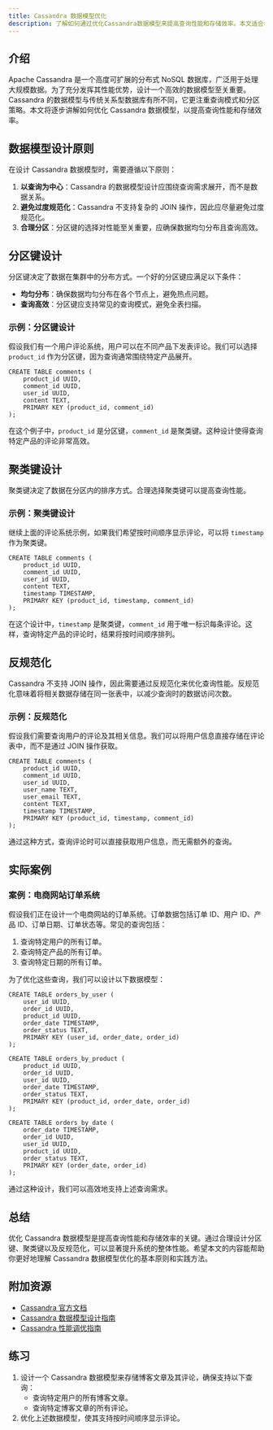 ```yaml
---
title: Cassandra 数据模型优化
description: 了解如何通过优化Cassandra数据模型来提高查询性能和存储效率。本文适合初学者，包含实际案例和代码示例。
---
```


## 介绍

Apache Cassandra 是一个高度可扩展的分布式 NoSQL 数据库，广泛用于处理大规模数据。为了充分发挥其性能优势，设计一个高效的数据模型至关重要。Cassandra 的数据模型与传统关系型数据库有所不同，它更注重查询模式和分区策略。本文将逐步讲解如何优化 Cassandra 数据模型，以提高查询性能和存储效率。

## 数据模型设计原则

在设计 Cassandra 数据模型时，需要遵循以下原则：

1. **以查询为中心**：Cassandra 的数据模型设计应围绕查询需求展开，而不是数据关系。
2. **避免过度规范化**：Cassandra 不支持复杂的 JOIN 操作，因此应尽量避免过度规范化。
3. **合理分区**：分区键的选择对性能至关重要，应确保数据均匀分布且查询高效。

## 分区键设计

分区键决定了数据在集群中的分布方式。一个好的分区键应满足以下条件：

- **均匀分布**：确保数据均匀分布在各个节点上，避免热点问题。
- **查询高效**：分区键应支持常见的查询模式，避免全表扫描。

### 示例：分区键设计

假设我们有一个用户评论系统，用户可以在不同产品下发表评论。我们可以选择 `product_id` 作为分区键，因为查询通常围绕特定产品展开。

```cql
CREATE TABLE comments (
    product_id UUID,
    comment_id UUID,
    user_id UUID,
    content TEXT,
    PRIMARY KEY (product_id, comment_id)
);
```

在这个例子中，`product_id` 是分区键，`comment_id` 是聚类键。这种设计使得查询特定产品的评论非常高效。

## 聚类键设计

聚类键决定了数据在分区内的排序方式。合理选择聚类键可以提高查询性能。

### 示例：聚类键设计

继续上面的评论系统示例，如果我们希望按时间顺序显示评论，可以将 `timestamp` 作为聚类键。

```cql
CREATE TABLE comments (
    product_id UUID,
    comment_id UUID,
    user_id UUID,
    content TEXT,
    timestamp TIMESTAMP,
    PRIMARY KEY (product_id, timestamp, comment_id)
);
```

在这个设计中，`timestamp` 是聚类键，`comment_id` 用于唯一标识每条评论。这样，查询特定产品的评论时，结果将按时间顺序排列。

## 反规范化

Cassandra 不支持 JOIN 操作，因此需要通过反规范化来优化查询性能。反规范化意味着将相关数据存储在同一张表中，以减少查询时的数据访问次数。

### 示例：反规范化

假设我们需要查询用户的评论及其相关信息。我们可以将用户信息直接存储在评论表中，而不是通过 JOIN 操作获取。

```cql
CREATE TABLE comments (
    product_id UUID,
    comment_id UUID,
    user_id UUID,
    user_name TEXT,
    user_email TEXT,
    content TEXT,
    timestamp TIMESTAMP,
    PRIMARY KEY (product_id, timestamp, comment_id)
);
```

通过这种方式，查询评论时可以直接获取用户信息，而无需额外的查询。

## 实际案例

### 案例：电商网站订单系统

假设我们正在设计一个电商网站的订单系统。订单数据包括订单 ID、用户 ID、产品 ID、订单日期、订单状态等。常见的查询包括：

1. 查询特定用户的所有订单。
2. 查询特定产品的所有订单。
3. 查询特定日期的所有订单。

为了优化这些查询，我们可以设计以下数据模型：

```cql
CREATE TABLE orders_by_user (
    user_id UUID,
    order_id UUID,
    product_id UUID,
    order_date TIMESTAMP,
    order_status TEXT,
    PRIMARY KEY (user_id, order_date, order_id)
);

CREATE TABLE orders_by_product (
    product_id UUID,
    order_id UUID,
    user_id UUID,
    order_date TIMESTAMP,
    order_status TEXT,
    PRIMARY KEY (product_id, order_date, order_id)
);

CREATE TABLE orders_by_date (
    order_date TIMESTAMP,
    order_id UUID,
    user_id UUID,
    product_id UUID,
    order_status TEXT,
    PRIMARY KEY (order_date, order_id)
);
```

通过这种设计，我们可以高效地支持上述查询需求。

## 总结

优化 Cassandra 数据模型是提高查询性能和存储效率的关键。通过合理设计分区键、聚类键以及反规范化，可以显著提升系统的整体性能。希望本文的内容能帮助你更好地理解 Cassandra 数据模型优化的基本原则和实践方法。

## 附加资源

- [Cassandra 官方文档](https://cassandra.apache.org/doc/latest/)
- [Cassandra 数据模型设计指南](https://www.datastax.com/dev/blog/basic-rules-of-cassandra-data-modeling)
- [Cassandra 性能调优指南](https://docs.datastax.com/en/dse/6.7/dse-admin/datastax_enterprise/performance/index.html)

## 练习

1. 设计一个 Cassandra 数据模型来存储博客文章及其评论，确保支持以下查询：
   - 查询特定用户的所有博客文章。
   - 查询特定博客文章的所有评论。
2. 优化上述数据模型，使其支持按时间顺序显示评论。